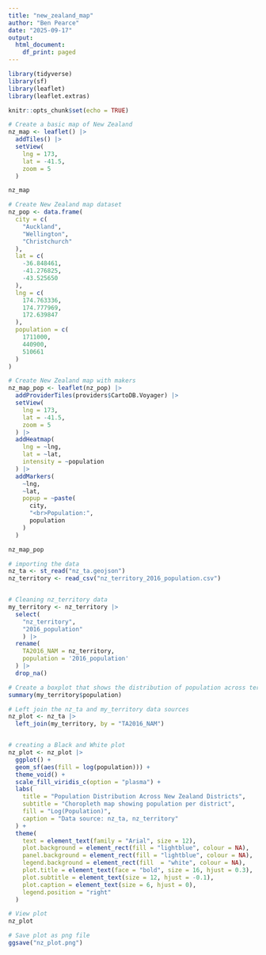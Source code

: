 ```yaml
---
title: "new_zealand_map"
author: "Ben Pearce"
date: "2025-09-17"
output:
  html_document:
    df_print: paged
---
```


```r
library(tidyverse)
library(sf)
library(leaflet)
library(leaflet.extras)

knitr::opts_chunk$set(echo = TRUE)
```

```r
# Create a basic map of New Zealand
nz_map <- leaflet() |>
  addTiles() |>
  setView(
    lng = 173,
    lat = -41.5,
    zoom = 5
  )

nz_map
```

```r
# Create New Zealand map dataset
nz_pop <- data.frame(
  city = c(
    "Auckland",
    "Wellington",
    "Christchurch"
  ),
  lat = c(
    -36.848461,
    -41.276825,
    -43.525650
  ),
  lng = c(
    174.763336,
    174.777969,
    172.639847
  ),
  population = c(
    1711000,
    440900,
    510661
  )
)

# Create New Zealand map with makers
nz_map_pop <- leaflet(nz_pop) |>
  addProviderTiles(providers$CartoDB.Voyager) |>
  setView(
    lng = 173,
    lat = -41.5,
    zoom = 5
  ) |>
  addHeatmap(
    lng = ~lng,
    lat = ~lat,
    intensity = ~population
  ) |>
  addMarkers(
    ~lng,
    ~lat,
    popup = ~paste(
      city,
      "<br>Population:",
      population
    )
  )

nz_map_pop
```


```r
# importing the data
nz_ta <- st_read("nz_ta.geojson")
nz_territory <- read_csv("nz_territory_2016_population.csv")


# Cleaning nz_territory data
my_territory <- nz_territory |>
  select(
    "nz_territory",
    "2016_population"
    ) |>
  rename(
    TA2016_NAM = nz_territory,
    population = '2016_population'
  ) |>
  drop_na()

# Create a boxplot that shows the distribution of population across territories
summary(my_territory$population)

# Left join the nz_ta and my_territory data sources
nz_plot <- nz_ta |>
  left_join(my_territory, by = "TA2016_NAM")


# creating a Black and White plot
nz_plot <- nz_plot |>
  ggplot() +
  geom_sf(aes(fill = log(population))) +
  theme_void() +
  scale_fill_viridis_c(option = "plasma") +   
  labs(
    title = "Population Distribution Across New Zealand Districts",
    subtitle = "Choropleth map showing population per district",
    fill = "Log(Population)",
    caption = "Data source: nz_ta, nz_territory"
  ) +
  theme(
    text = element_text(family = "Arial", size = 12),
    plot.background = element_rect(fill = "lightblue", colour = NA),
    panel.background = element_rect(fill = "lightblue", colour = NA),
    legend.background = element_rect(fill  = "white", colour = NA),
    plot.title = element_text(face = "bold", size = 16, hjust = 0.3),
    plot.subtitle = element_text(size = 12, hjust = -0.1),
    plot.caption = element_text(size = 6, hjust = 0),
    legend.position = "right"
  )

# View plot
nz_plot

# Save plot as png file
ggsave("nz_plot.png")

```